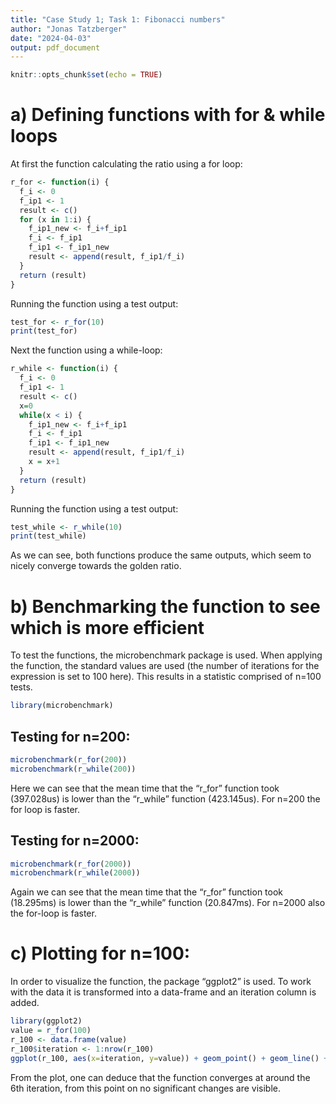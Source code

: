 ```yaml
---
title: "Case Study 1; Task 1: Fibonacci numbers"
author: "Jonas Tatzberger"
date: "2024-04-03"
output: pdf_document
---
```


```r
knitr::opts_chunk$set(echo = TRUE)
```

# a) Defining functions with for & while loops
At first the function calculating the ratio using a for loop:
```r
r_for <- function(i) {
  f_i <- 0
  f_ip1 <- 1
  result <- c()
  for (x in 1:i) {
    f_ip1_new <- f_i+f_ip1
    f_i <- f_ip1
    f_ip1 <- f_ip1_new
    result <- append(result, f_ip1/f_i)
  }
  return (result)
}
```
Running the function using a test output:
```r
test_for <- r_for(10)
print(test_for)
```
Next the function using a while-loop:
```r
r_while <- function(i) {
  f_i <- 0
  f_ip1 <- 1
  result <- c()
  x=0
  while(x < i) {
    f_ip1_new <- f_i+f_ip1
    f_i <- f_ip1
    f_ip1 <- f_ip1_new
    result <- append(result, f_ip1/f_i)
    x = x+1
  }
  return (result)
}
```
Running the function using a test output:
```r
test_while <- r_while(10)
print(test_while)
```
As we can see, both functions produce the same outputs, which seem to nicely converge towards the golden ratio.

# b) Benchmarking the function to see which is more efficient
To test the functions, the microbenchmark package is used. When applying the function, the standard values are used (the number of iterations for the expression is set to 100 here).
This results in a statistic comprised of n=100 tests.
```r
library(microbenchmark)
```
## Testing for n=200: 
```r
microbenchmark(r_for(200))
microbenchmark(r_while(200))
```
Here we can see that the mean time that the "r_for" function took (397.028us) is lower than the "r_while" function (423.145us). For n=200 the for loop is faster.

## Testing for n=2000:
```r
microbenchmark(r_for(2000))
microbenchmark(r_while(2000))
```
Again we can see that the mean time that the "r_for" function took (18.295ms) is lower than the "r_while" function (20.847ms). For n=2000 also the for-loop is faster.

# c) Plotting for n=100:
In order to visualize the function, the package "ggplot2" is used. To work with the data it is transformed into a data-frame and an iteration column is added.
```r
library(ggplot2)
value = r_for(100)
r_100 <- data.frame(value)
r_100$iteration <- 1:nrow(r_100)
ggplot(r_100, aes(x=iteration, y=value)) + geom_point() + geom_line() + ggtitle("Visualization of the approach to the golden ratio with n=100 iterations")
```
From the plot, one can deduce that the function converges at around the 6th iteration, from this point on no significant changes are visible.


